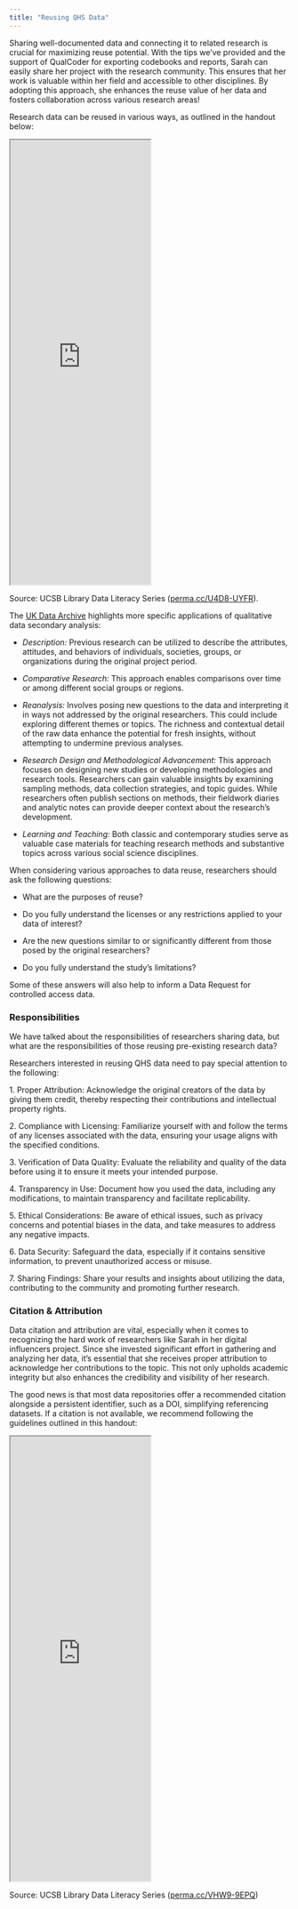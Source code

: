 ```yaml
---
title: "Reusing QHS Data"
---
```


Sharing well-documented data and connecting it to related research is crucial for maximizing reuse potential. With the tips we've provided and the support of QualCoder for exporting codebooks and reports, Sarah can easily share her project with the research community. This ensures that her work is valuable within her field and accessible to other disciplines. By adopting this approach, she enhances the reuse value of her data and fosters collaboration across various research areas!

Research data can be reused in various ways, as outlined in the handout below:

<iframe width="50%" height="800" src="https://rcd.ucsb.edu/sites/default/files/2023-03/dls-n06-2021-reuse-navy.pdf">

</iframe>

Source: UCSB Library Data Literacy Series ([perma.cc/U4D8-UYFR](https://perma.cc/AD4C-272F){target='_blank'}).

The [UK Data Archive](https://ukdataservice.ac.uk/learning-hub/qualitative-data/reusing-qualitative-data/approaches-to-reusing-qualitative-data){target='_blank'} highlights more specific applications of qualitative data secondary analysis:

-   *Description:* Previous research can be utilized to describe the attributes, attitudes, and behaviors of individuals, societies, groups, or organizations during the original project period.

-   *Comparative Research:* This approach enables comparisons over time or among different social groups or regions.

-   *Reanalysis:* Involves posing new questions to the data and interpreting it in ways not addressed by the original researchers. This could include exploring different themes or topics. The richness and contextual detail of the raw data enhance the potential for fresh insights, without attempting to undermine previous analyses.

-   *Research Design and Methodological Advancement:* This approach focuses on designing new studies or developing methodologies and research tools. Researchers can gain valuable insights by examining sampling methods, data collection strategies, and topic guides. While researchers often publish sections on methods, their fieldwork diaries and analytic notes can provide deeper context about the research's development.

-   *Learning and Teaching:* Both classic and contemporary studies serve as valuable case materials for teaching research methods and substantive topics across various social science disciplines.

When considering various approaches to data reuse, researchers should ask the following questions:

-   What are the purposes of reuse?

-   Do you fully understand the licenses or any restrictions applied to your data of interest?

-   Are the new questions similar to or significantly different from those posed by the original researchers?

-   Do you fully understand the study's limitations?

Some of these answers will also help to inform a Data Request for controlled access data.

### **Responsibilities**

We have talked about the responsibilities of researchers sharing data, but what are the responsibilities of those reusing pre-existing research data?

Researchers interested in reusing QHS data need to pay special attention to the following:

1\. Proper Attribution: Acknowledge the original creators of the data by giving them credit, thereby respecting their contributions and intellectual property rights.

2\. Compliance with Licensing: Familiarize yourself with and follow the terms of any licenses associated with the data, ensuring your usage aligns with the specified conditions.

3\. Verification of Data Quality: Evaluate the reliability and quality of the data before using it to ensure it meets your intended purpose.

4\. Transparency in Use: Document how you used the data, including any modifications, to maintain transparency and facilitate replicability.

5\. Ethical Considerations: Be aware of ethical issues, such as privacy concerns and potential biases in the data, and take measures to address any negative impacts.

6\. Data Security: Safeguard the data, especially if it contains sensitive information, to prevent unauthorized access or misuse.

7\. Sharing Findings: Share your results and insights about utilizing the data, contributing to the community and promoting further research.

### Citation & Attribution

Data citation and attribution are vital, especially when it comes to recognizing the hard work of researchers like Sarah in her digital influencers project. Since she invested significant effort in gathering and analyzing her data, it's essential that she receives proper attribution to acknowledge her contributions to the topic. This not only upholds academic integrity but also enhances the credibility and visibility of her research.

The good news is that most data repositories offer a recommended citation alongside a persistent identifier, such as a DOI, simplifying referencing datasets. If a citation is not available, we recommend following the guidelines outlined in this handout:

<iframe width="50%" height="800" src="https://rcd.ucsb.edu/sites/default/files/2023-03/dls_n2_datacitation_navy_1.pdf">
</iframe>


Source: UCSB Library Data Literacy Series ([perma.cc/VHW9-9EPQ](https://perma.cc/VHW9-9EPQ){target='_blank'})

